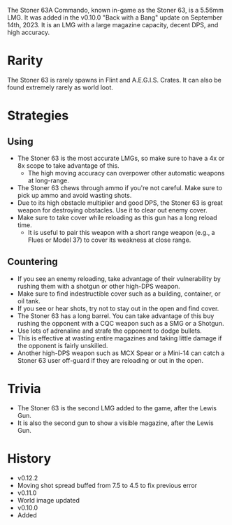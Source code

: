 The Stoner 63A Commando, known in-game as the Stoner 63, is a 5.56mm LMG. It was added in the v0.10.0 "Back with a Bang" update on September 14th, 2023. It is an LMG with a large magazine capacity, decent DPS, and high accuracy.

# Rarity
The Stoner 63 is rarely spawns in Flint and A.E.G.I.S. Crates. It can also be found extremely rarely as world loot.

# Strategies
## Using
- The Stoner 63 is the most accurate LMGs, so make sure to have a 4x or 8x scope to take advantage of this.
  - The high moving accuracy can overpower other automatic weapons at long-range.
- The Stoner 63 chews through ammo if you're not careful. Make sure to pick up ammo and avoid wasting shots.
- Due to its high obstacle multiplier and good DPS, the Stoner 63 is great weapon for destroying obstacles. Use it to clear out enemy cover.
- Make sure to take cover while reloading as this gun has a long reload time.
  - It is useful to pair this weapon with a short range weapon (e.g., a <Link href="/weapons/guns/flues">Flues</Link> or <Link href="/weapons/guns/model_37">Model 37</Link>) to cover its weakness at close range.

## Countering
- If you see an enemy reloading, take advantage of their vulnerability by rushing them with a shotgun or other high-DPS weapon.
- Make sure to find indestructible cover such as a building, container, or oil tank. 
 - If you see or hear shots, try not to stay out in the open and find cover.
- The Stoner 63 has a long barrel. You can take advantage of this buy rushing the opponent with a CQC weapon such as a SMG or a Shotgun.
- Use lots of adrenaline and strafe the opponent to dodge bullets.
 - This is effective at wasting entire magazines and taking little damage if the opponent is fairly unskilled.
- Another high-DPS weapon such as <Link href="/weapons/guns/mcx_spear">MCX Spear</Link> or a <Link href="/weapons/guns/mini14">Mini-14</Link> can catch a Stoner 63 user off-guard if they are reloading or out in the open.

# Trivia 
- The Stoner 63 is the second LMG added to the game, after the <Link href="/weapons/guns/lewis_gun">Lewis Gun</Link>.
- It is also the second gun to show a visible magazine, after the Lewis Gun.

# History
- v0.12.2
 - Moving shot spread buffed from 7.5 to 4.5 to fix previous error
- v0.11.0
 - World image updated
- v0.10.0 
 - Added
